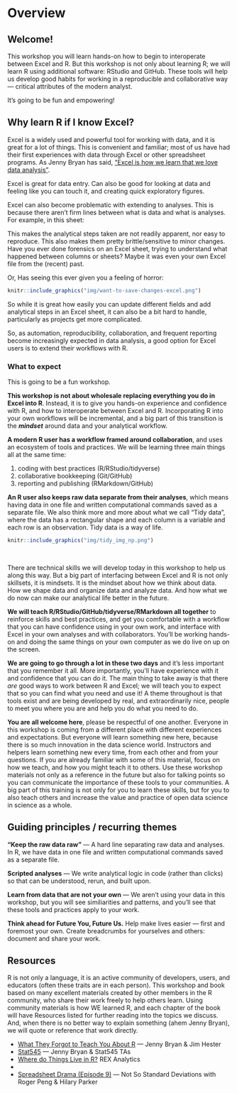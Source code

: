# Overview {#overview}

## Welcome! 

This workshop you will learn hands-on how to begin to interoperate between Excel and R. But this workshop is not only about learning R; we will learn R using additional software: RStudio and GitHub. These tools will help us develop good habits for working in a reproducible and collaborative way — critical attributes of the modern analyst. 

It's going to be fun and empowering! 

## Why learn R if I know Excel? 

Excel is a widely used and powerful tool for working with data, and it is great for a lot of things. This is convenient and familiar; most of us have had their first experiences with data through Excel or other spreadsheet programs. As Jenny Bryan has said, ["Excel is how we learn that we love data analysis"](). 

Excel is great for data entry. Can also be good for looking at data and feeling like you can touch it, and creating quick exploratory figures.  

Excel can also become problematic with extending to analyses. This is because there aren't firm lines between what is data and what is analyses. For example, in this sheet:

<!---
TODO: screenshot
--->

This makes the analytical steps taken are not readily apparent, nor easy to reproduce. This also makes them pretty brittle/sensitive to minor changes. Have you ever done forensics on an Excel sheet, trying to understand what happened between columns or sheets? Maybe it was even your own Excel file from the (recent) past. 


<!--- And there are also problems with Excel incorrectly interpreting data as dates, etc. Horror Stories! Economist etc. -- 

Mine: genetics example doesn't hit home as much as Durham bike  accidents where age groups are converted to dates just by opening the bloody csv in excel--->

Or, Has seeing this ever given you a feeling of horror: 

```r
knitr::include_graphics("img/want-to-save-changes-excel.png")  
```

So while it is great how easily you can update different fields and add analytical steps in an Excel sheet, it can also be a bit hard to handle, particularly as projects get more complicated. 

So, as automation, reproducibility, collaboration, and frequent reporting become increasingly expected in data analysis, a good option for Excel users is to extend their workflows with R. 

<!---Integrating R into data analysis with Excel can bridge the technical gap between collaborators using either software. R enables use of existing tools built for specific tasks and overcomes some limitations that arise when working with large datasets or repeated analyses. --->

<!---
Excel blends data and analysis into the same place. But as we use R we will talk about keeping data separate from analyses: "Keeping the raw data raw."
--->

### What to expect

This is going to be a fun workshop. 

**This workshop is not about wholesale replacing everything you do in Excel into R**. Instead, it is to give you hands-on experience and confidence with R, and how to interoperate between Excel and R. Incorporating R into your own workflows will be incremental, and a big part of this transition is the ***mindset*** around data and your analytical workflow.

**A modern R user has a workflow framed around collaboration**, and uses an ecosystem of tools and practices. We will be learning three main things all at the same time: 

1. coding with best practices (R/RStudio/tidyverse)
2. collaborative bookkeeping (Git/GitHub)
3. reporting and publishing (RMarkdown/GitHub) 

**An R user also keeps raw data separate from their analyses**, which means having data in one file and written computational commands saved as a separate file. We also think more and more about what we call "Tidy data", where the data has a rectangular shape and each column is a variable and each row is an observation. Tidy data is a way of life.

```r
knitr::include_graphics("img/tidy_img_np.png")  
```

<br>

There are technical skills we will develop today in this workshop to help us along this way. But a big part of interfacing between Excel and R is not only skillsets, it is mindsets. It is the mindset about how we think about data. How we shape data and organize data and analyze data. And how what we do now can make our analytical life better in the future.

**We will teach R/RStudio/GitHub/tidyverse/RMarkdown all together** to reinforce skills and best practices, and get you comfortable with a workflow that you can have confidence using in your own work, and interface with Excel in your own analyses and with collaborators. You'll be working hands-on and doing the same things on your own computer as we do live on up on the screen. 

<!---
We will use R to produce analyses people can understand and build from — including Future You and Future Us. The plan is to expose you to tools and workflows that you can have confidence using in your work.

--->

**We are going to go through a lot in these two days** and it's less important that you remember it all. More importantly, you'll have experience with it and confidence that you can do it. The main thing to take away is that there *are* good ways to work between R and Excel; we will teach you to expect that so you can find what you need and use it! A theme throughout is that tools exist and are being developed by real, and extraordinarily nice, people to meet you where you are and help you do what you need to do.

**You are all welcome here**, please be respectful of one another. Everyone in this workshop is coming from a different place with different experiences and expectations. But everyone will learn something new here, because there is so much innovation in the data science world. Instructors and helpers learn something new every time, from each other and from your questions. If you are already familiar with some of this material, focus on how we teach, and how you might teach it to others. Use these workshop materials not only as a reference in the future but also for talking points so you can communicate the importance of these tools to your communities. A big part of this training is not only for you to learn these skills, but for you to also teach others and increase the value and practice of open data science in science as a whole. 

<!---
## Friendly mindset

"pain of failure, it’s just the pain of learning." - [Gordon Shotwell](https://blog.shotwell.ca/posts/r_for_excel_users/)

Something else to start us off is to mention that you are learning a new language here. It's an ongoing process, it takes time, you'll make mistakes, it can be frustrating, but it will be overwhelmingly awesome in the long run. We all speak at least one language; it's a similar process, really. And no matter how fluent you are, you'll always be learning, you'll be trying things in new contexts, learning words that mean the same as others, etc, just like everybody else. And just like any form of communication, there will be miscommunications that can be frustrating, but hands down we are all better off because of it. 

While language is a familiar concept, programming languages are in a different context from spoken languages, but you will get to know this context with time. For example: you have a concept that there is a first meal of the day, and there is a name for that: in English it's "breakfast". So if you're learning Spanish, you could expect there is a word for this concept of a first meal. (And you'd be right: 'desayuno'). **We will get you to expect that programming languages also have words (called functions in R) for concepts as well**. You'll soon expect that there is a way to order values numerically. Or alphabetically. Or search for patterns in text. Or calculate the median. Or reorganize columns to rows. Or subset exactly what you want. We will get you increase your expectations and learn to ask and find what you're looking for.

You came here to learn R, but we are going to learn R together with RStudio. 

--->

## Guiding principles / recurring themes

**"Keep the raw data raw"** — A hard line separating raw data and analyses. In R, we have data in one file and written computational commands saved as a separate file.

**Scripted analyses** — We write analytical logic in code (rather than clicks) so that can be understood, rerun, and built upon.  

**Learn from data that are not your own** — We aren't using your data in this workshop, but you will see similiarities and patterns, and you'll see that these tools and practices apply to your work.

**Think ahead for Future You, Future Us.** Help make lives easier — first and foremost your own. Create breadcrumbs for yourselves and others: document and share your work. 





<!---

Also: show some data. And then talk to your neighbor about how this data is and is not like some data that you've worked with. 3 mins, and then share out. 

We are a friendly group, coding is social, talk to your neighbors. Sticky notes. 
---> 

<!--- What you'll learn

TODO: dev 

- Motivation is to bridge and/or get out of excel
- We’re not going to replicate all of your fancy things in R, 
- We use Excel to look at data that we’re reading into R
- Spreadsheets are great; blend data entry with analyses and we’re going to try to help you think about them a bit more distinctively.
- Most important collaborator is future you, and future us

An important theme for this workshop is being deliberate about your analyses and setting things up in a way that will make your analytical life better downstream in the current task, and better when Future You or Future Us revisit it in the future (i.e. avoiding: what happens next? What does this name mean?)

This graphic by Hadley Wickham and Garrett Grolemund in their book [R for Data Science](http://r4ds.had.co.nz/) is simple but incredibly powerful: 

```r
knitr::include_graphics("img/r4ds_data-science.png")  
```

You may not have ever thought about analysis in such discrete steps: I certainly hadn't before seeing this. That is partly because in Excel, it can be easy to blend these steps together. We are going to keep them separate, and talk about why. The first step is Import: and implicit in this as a first step is that the data is stored elsewhere and is not manipulated directly, which **keeps the raw data raw**. 

We will be focusing on: 
- **Import**: `readr`, `readxl` to read raw data stored in CSV or Excel files directly into R
- **Tidy**: `tidyr` to (re)organize rows of data into unique values
- **Transform**: `dplyr` to "wrangle" data based on subsetting by rows or columns, sorting and joining
- **Visualize**: `ggplot2` static plots, using grammar of graphics principles
- **Communicate**
    - `writexl` to export intermediate and final data
    - GitHub File Upload and Issues for online publishing and collaboration



Emphasizing collaboration

TODO: rewrite/update (from OHI book):

Collaborating efficiently has historically been really hard to do. It's only been the last 20 years or so that we've moved beyond mailing things with the postal service. Being able to email and get feedback on files through track changes was a huge step forward, but it comes with a lot of bookkeeping and reproduciblity issues (did I send that report based on `analysis_final_final.xls` or `analysis_final_usethisone.xls`?). But now, open tools make it much easier to collaborate. 

Working with collaborators in mind is critical for reproducibility. And, your most important collaborator is Future You. This training will introduce best practices using open tools, so that collaboration will become second nature to you!

By the end of the course...

By the end of this course you’ll produce this report that you can reproduce, which means...
Introduce the problem we will solve. Eg: (just an idea maybe time-series is not a great idea) SMALL PROBLEM. (4 mins)
Show data files, We will discuss our analysis plan (only enough to motivate!) Create a report, that looks great.


--->

## Resources

R is not only a language, it is an active community of developers, users, and educators (often these traits are in each person). This workshop and book based on many excellent materials created by other members in the R community, who share their work freely to help others learn. Using community materials is how WE learned R, and each chapter of the book will have Resources listed for further reading into the topics we discuss. And, when there is no better way to explain something (ahem Jenny Bryan), we will quote or reference that work directly.

- [What They Forgot to Teach You About R](https://whattheyforgot.org/) — Jenny Bryan & Jim Hester
- [Stat545](https://stat545.com/) — Jenny Bryan & Stat545 TAs
- [Where do Things Live in R?](http://rex-analytics.com/things-live-r-r-excel-users/) REX Analytics
- [](https://blog.shotwell.ca/posts/r_for_excel_users/)
- [Spreadsheet Drama (Episode 9)](http://nssdeviations.com/episode-9-spreadsheet-drama) — Not So Standard Deviations with Roger Peng & Hilary Parker

